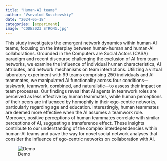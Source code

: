 ```yaml
---
title: "Human-AI teams"
author: "Vsevolod Suschevskiy"
date: "2024-05-18"
categories: [experiment]
image: "CODE2023 STRONG.jpg"
---
```


This study investigates the emergent network dynamics within human-AI teams, focusing on the interplay between human-human and human-AI collaborations. Grounded in the Computers are Social Actors (CASA) paradigm and recent discourse challenging the exclusion of AI from team networks, we examine the influence of individual human characteristics, AI attributes, and network mechanisms on team interactions. Utilizing a virtual laboratory experiment with 99 teams comprising 250 individuals and AI teammates, we manipulated AI functionality across four conditions—taskwork, teamwork, combined, and naturalistic—to assess their impact on team processes. Our findings reveal that AI agents in teamwork roles are perceived as less effective by human teammates, while human perceptions of their peers are influenced by homophily in their ego-centric networks, particularly regarding age and education. Interestingly, human teammates are deemed more effective when the AI assumes a teamwork role. Moreover, positive perceptions of human teammates correlate with similar perceptions of AI, suggesting a transference effect. These insights contribute to our understanding of the complex interdependencies within human-AI teams and pave the way for novel social network analyses that consider the influence of ego-centric networks on collaboration with AI.

![Demo](demo.gif){fig-alt="Empirica interface demo"}
